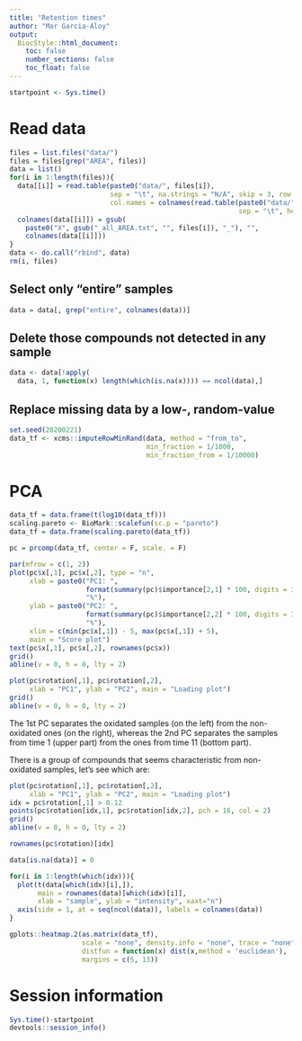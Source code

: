 ```yaml
---
title: "Retention times"
author: "Mar Garcia-Aloy"
output: 
  BiocStyle::html_document:
    toc: false
    number_sections: false
    toc_float: false
---
```


```r
startpoint <- Sys.time()
```

# Read data

```r
files = list.files("data/")
files = files[grep("AREA", files)]
data = list()
for(i in 1:length(files)){
  data[[i]] = read.table(paste0("data/", files[i]), 
                         sep = "\t", na.strings = "N/A", skip = 3, row.names = 1, 
                         col.names = colnames(read.table(paste0("data/", files[i]),
                                                         sep = "\t", header = T)))
  colnames(data[[i]]) = gsub(
    paste0("X", gsub("_all_AREA.txt", "", files[i]), "_"), "", 
    colnames(data[[i]]))
}
data <- do.call("rbind", data)
rm(i, files)
```


## Select only "entire" samples

```r
data = data[, grep("entire", colnames(data))]
```

## Delete those compounds not detected in any sample

```r
data <- data[!apply(
  data, 1, function(x) length(which(is.na(x)))) == ncol(data),]
```


## Replace missing data by a low-, random-value

```r
set.seed(20200221)
data_tf <- xcms::imputeRowMinRand(data, method = "from_to",
                                  min_fraction = 1/1000,
                                  min_fraction_from = 1/10000)
```

# PCA

```r
data_tf = data.frame(t(log10(data_tf)))
scaling.pareto <- BioMark::scalefun(sc.p = "pareto")
data_tf = data.frame(scaling.pareto(data_tf))

pc = prcomp(data_tf, center = F, scale. = F)

par(mfrow = c(1, 2))
plot(pc$x[,1], pc$x[,2], type = "n",
     xlab = paste0("PC1: ",
                   format(summary(pc)$importance[2,1] * 100, digits = 3), 
                   "%"),
     ylab = paste0("PC2: ",
                   format(summary(pc)$importance[2,2] * 100, digits = 3), 
                   "%"),
     xlim = c(min(pc$x[,1]) - 5, max(pc$x[,1]) + 5),
     main = "Score plot")
text(pc$x[,1], pc$x[,2], rownames(pc$x))
grid()
abline(v = 0, h = 0, lty = 2)

plot(pc$rotation[,1], pc$rotation[,2],
     xlab = "PC1", ylab = "PC2", main = "Loading plot")
grid()
abline(v = 0, h = 0, lty = 2)
```

The 1st PC separates the oxidated samples (on the left) from the non-oxidated ones (on the right),
whereas the 2nd PC separates the samples from time 1 (upper part) from the ones from time 11 (bottom part).  

There is a group of compounds that seems characteristic from non-oxidated samples, let's see which are:

```r
plot(pc$rotation[,1], pc$rotation[,2],
     xlab = "PC1", ylab = "PC2", main = "Loading plot")
idx = pc$rotation[,1] > 0.12
points(pc$rotation[idx,1], pc$rotation[idx,2], pch = 16, col = 2)
grid()
abline(v = 0, h = 0, lty = 2)

rownames(pc$rotation)[idx]

data[is.na(data)] = 0

for(i in 1:length(which(idx))){
  plot(t(data[which(idx)[i],]), 
       main = rownames(data)[which(idx)[i]],
       xlab = "sample", ylab = "intensity", xaxt="n")
  axis(side = 1, at = seq(ncol(data)), labels = colnames(data))
}

gplots::heatmap.2(as.matrix(data_tf), 
                  scale = "none", density.info = "none", trace = "none", 
                  distfun = function(x) dist(x,method = 'euclidean'),
                  margins = c(5, 13))
```


# Session information

```r
Sys.time()-startpoint
devtools::session_info()
```
